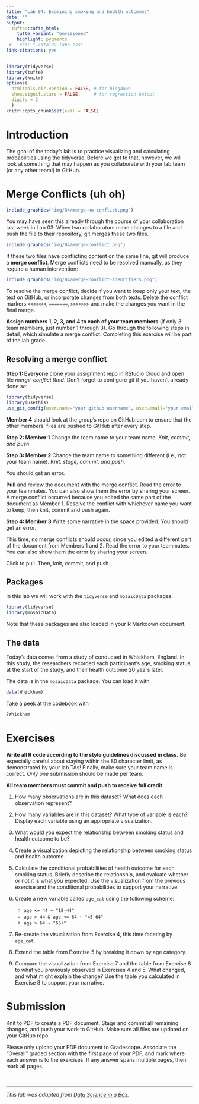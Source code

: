 ```yaml
---
title: "Lab 04: Examining smoking and health outcomes"
date: ""
output: 
  tufte::tufte_html:
    tufte_variant: "envisioned"
    highlight: pygments
 #   css: "./sta199-labs.css"
link-citations: yes
---
```


```r
library(tidyverse)
library(tufte)
library(knitr)
options(
  htmltools.dir.version = FALSE, # for blogdown
  show.signif.stars = FALSE,     # for regression output
  digits = 2
  )
knitr::opts_chunk$set(eval = FALSE)
```

# Introduction 

The goal of the today's lab is to practice visualizing and calculating probabilities using the tidyverse. Before we get to that, however, we will look at something that may happen as you collaborate with your lab team (or any other team!) in GitHub.

# Merge Conflicts (uh oh)


```r
include_graphics("img/04/merge-no-conflict.png")
```

You may have seen this already through the course of your collaboration last 
week in Lab 03. When two collaborators make changes to a file and push the file 
to their repository, git merges these two files.

```r
include_graphics("img/04/merge-conflict.png")
```


If these two files have conflicting content on the same line, git will produce a
**merge conflict**. Merge conflicts need to be resolved manually, as they require a human 
intervention:

```r
include_graphics("img/04/merge-conflict-identifiers.png")
```

To resolve the merge conflict, decide if you want to keep only your text, the 
text on GitHub, or incorporate changes from both texts. Delete the conflict 
markers `<<<<<<<`, `=======`, `>>>>>>>` and make the changes you want in the 
final merge.

**Assign numbers 1, 2, 3, and 4 to each of your team members** (if only 3 team 
members, just number 1 through 3). Go through the following steps in detail, 
which simulate a merge conflict. Completing this exercise will be part of the 
lab grade.

## Resolving a merge conflict

**Step 1: Everyone** clone your assignment repo in RStudio Cloud and open file *merge-conflict.Rmd*. Don't forget to configure git if you haven't already done so:

```r
library(tidyverse) 
library(usethis)
use_git_config(user.name="your github username", user.email="your email")
```

**Member 4** should look at the group’s repo on GitHub.com to ensure that the other 
members’ files are pushed to GitHub after every step.

**Step 2: Member 1** Change the team name to your team name. *Knit, commit, and push*.

**Step 3: Member 2** Change the team name to something different (i.e., not your
team name). *Knit, stage, commit, and push*. 

You should get an error.

**Pull** and review the document with the merge conflict. Read the error to your teammates. You can also show them the error by sharing your screen. A merge conflict occurred because you edited the same part of the 
document as Member 1. Resolve the conflict with whichever name you want to keep,
then knit, commit and push again.

**Step 4: Member 3** Write some narrative in the space provided. You should get an error.

This time, no merge conflicts should occur, since you edited a different part of
the document from Members 1 and 2. Read the error to your teammates. You can also show them the error by sharing your screen. 

Click to pull.  Then, knit, commit, and push.

## Packages

In this lab we will work with the `tidyverse` and `mosaicData` packages.

```r
library(tidyverse) 
library(mosaicData) 
```

Note that these packages are also loaded in your R Markdown document.

## The data

Today's data comes from a study of conducted in Whickham, England. In this study, the researchers recorded each participant's age, smoking status at the start of the study, and their health outcome 20 years later. 

The data is in the `mosaicData` package. You can load it with

```r
data(Whickham)
```

Take a peek at the codebook with

```r
?Whickham
```


# Exercises

**Write all R code according to the style guidelines discussed in class.** Be
especially careful about staying within the 80 character limit, as demonstrated 
by your lab TAs! Finally, make sure your team name is correct. *Only one* 
submission should be made per team.

**All team members must commit and push to receive full credit**

1. How many observations are in this dataset? What does each observation 
   represent?

1. How many variables are in this dataset? What type of variable is each? 
   Display each variable using an appropriate visualization.
   
1. What would you expect the relationship between smoking status and health outcome to be?

1. Create a visualization depicting the relationship between smoking status and health outcome.

1. Calculate the conditional probabilities of health outcome for each smoking status. Briefly describe the relationship, and evaluate whether or not it is what you expected. Use the visualization from the previous exercise and the conditional probabilities to support your narrative.  

1. Create a new variable called `age_cat` using the following scheme:

    - `age <= 44 ~ "18-44"`
    - `age > 44 & age <= 64 ~ "45-64"`
    - `age > 64 ~ "65+"`

1. Re-create the visualization from Exercise 4, this time faceting by `age_cat`.


1. Extend the table from Exercise 5 by breaking it down by age category. 

1. Compare the visualization from Exercise 7 and the table from Exercise 8 to what you previously observed in Exercises 4 and 5. What changed, and what might explain the change? Use the table you calculated in Exercise 8 to support your narrative. 

# Submission

Knit to PDF to create a PDF document. Stage and commit all remaining changes, 
and push your work to GitHub. Make sure all files are updated on your GitHub 
repo.

Please only upload your PDF document to Gradescope. Associate the "Overall"
graded section with the first page of your PDF, and mark where each answer is 
to the exercises. If any answer spans multiple pages, then mark all pages.

<br> 

<hr> 


*This lab was adapted from [Data Science in a Box](https://datasciencebox.org).*


